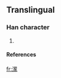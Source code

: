 ==Translingual==
===Han character===
{{Han char|rn=85|rad=水|as=11|sn=14|four=|canj=水竹廿人 (EHTO), 水田中人 (EWLO), X水田中人 (XEWLO)}}
# {{defn|Han|sort=水11}}
====References====
{{Han ref|kx=0648.281|hdz=31724.011|uh=6F48|ud=28488}}

[[fr:潈]]